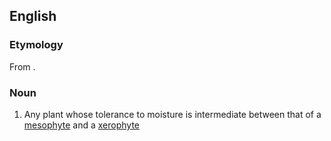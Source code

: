 ==English==

===Etymology===
From {{confix|en|meso-|gloss1=middle|xero-|-phyte|gloss3=plant}}.

===Noun===
{{en-noun}}

# Any plant whose tolerance to moisture is intermediate between that of a [[mesophyte]] and a [[xerophyte]]